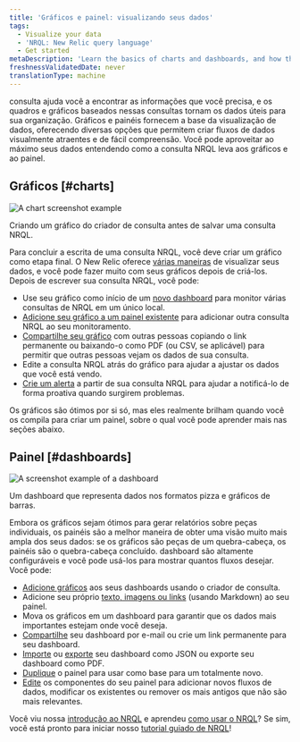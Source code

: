 ```yaml
---
title: 'Gráficos e painel: visualizando seus dados'
tags:
  - Visualize your data
  - 'NRQL: New Relic query language'
  - Get started
metaDescription: 'Learn the basics of charts and dashboards, and how they relate to NRQL.'
freshnessValidatedDate: never
translationType: machine
---
```




consulta ajuda você a encontrar as informações que você precisa, e os quadros e gráficos baseados nessas consultas tornam os dados úteis para sua organização. Gráficos e painéis fornecem a base da visualização de dados, oferecendo diversas opções que permitem criar fluxos de dados visualmente atraentes e de fácil compreensão. Você pode aproveitar ao máximo seus dados entendendo como a consulta NRQL leva aos gráficos e ao painel.

## Gráficos [#charts]

<img
  title="A chart screenshot example"
  alt="A chart screenshot example "
  src={chartsChartUi}
/>

<figcaption>
  Criando um gráfico do criador de consulta antes de salvar uma consulta NRQL.
</figcaption>

Para concluir a escrita de uma consulta NRQL, você deve criar um gráfico como etapa final. O New Relic oferece [várias maneiras](/docs/query-your-data/explore-query-data/use-charts/chart-types) de visualizar seus dados, e você pode fazer muito com seus gráficos depois de criá-los. Depois de escrever sua consulta NRQL, você pode:

* Use seu gráfico como início de um [novo dashboard](/docs/query-your-data/explore-query-data/dashboards/introduction-dashboards#dashboards-create) para monitor várias consultas de NRQL em um único local.
* [Adicione seu gráfico a um painel existente](/docs/query-your-data/explore-query-data/dashboards/manage-your-dashboard/#add-pages-edit) para adicionar outra consulta NRQL ao seu monitoramento.
* [Compartilhe seu gráfico](/docs/query-your-data/explore-query-data/use-charts/use-your-charts#share-charts) com outras pessoas copiando o link permanente ou baixando-o como PDF (ou CSV, se aplicável) para permitir que outras pessoas vejam os dados de sua consulta.
* Edite a consulta NRQL atrás do gráfico para ajudar a ajustar os dados que você está vendo.
* [Crie um alerta](/docs/alerts-applied-intelligence/new-relic-alerts/get-started/your-first-nrql-condition#create-simple-alert) a partir de sua consulta NRQL para ajudar a notificá-lo de forma proativa quando surgirem problemas.

Os gráficos são ótimos por si só, mas eles realmente brilham quando você os compila para criar um painel, sobre o qual você pode aprender mais nas seções abaixo.

## Painel [#dashboards]

<img
  title="Dashboard screenshot.png"
  alt="A screenshot example of a dashboard"
  src={dashboardsDashboardUi}
/>

<figcaption>
  Um dashboard que representa dados nos formatos pizza e gráficos de barras.
</figcaption>

Embora os gráficos sejam ótimos para gerar relatórios sobre peças individuais, os painéis são a melhor maneira de obter uma visão muito mais ampla dos seus dados: se os gráficos são peças de um quebra-cabeça, os painéis são o quebra-cabeça concluído. dashboard são altamente configuráveis e você pode usá-los para mostrar quantos fluxos desejar. Você pode:

* [Adicione gráficos](/docs/query-your-data/explore-query-data/dashboards/manage-your-dashboard#dash-create-chart) aos seus dashboards usando o criador de consulta.
* Adicione seu próprio [texto, imagens ou links](/docs/query-your-data/explore-query-data/dashboards/manage-your-dashboard#markdown) (usando Markdown) ao seu painel.
* Mova os gráficos em um dashboard para garantir que os dados mais importantes estejam onde você deseja.
* [Compartilhe](/docs/query-your-data/explore-query-data/dashboards/dashboards-charts-import-export-data#dashboards) seu dashboard por e-mail ou crie um link permanente para seu dashboard.
* [Importe](/docs/query-your-data/explore-query-data/dashboards/introduction-dashboards/#dashboards-import) ou [exporte](/docs/query-your-data/explore-query-data/dashboards/manage-your-dashboard#dash-json) seu dashboard como JSON ou exporte seu dashboard como PDF.
* [Duplique](/docs/query-your-data/explore-query-data/dashboards/manage-your-dashboard#dash-clone) o painel para usar como base para um totalmente novo.
* [Edite](/docs/query-your-data/explore-query-data/dashboards/manage-your-dashboard#add-pages-edit) os componentes do seu painel para adicionar novos fluxos de dados, modificar os existentes ou remover os mais antigos que não são mais relevantes.

Você viu nossa [introdução ao NRQL](/docs/query-your-data/nrql-new-relic-query-language/get-started/introduction-nrql-new-relics-query-language/) e aprendeu [como usar o NRQL](/docs/query-your-data/nrql-new-relic-query-language/get-started/introduction-nrql-how-nrql-works/)? Se sim, você está pronto para iniciar nosso [tutorial guiado de NRQL](/docs/query-your-data/nrql-new-relic-query-language/get-started/introduction-nrql-tutorial/)!